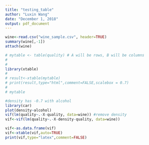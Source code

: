 ---
title: "testing_table"
author: "Luxin Wang"
date: "December 1, 2018"
output: pdf_document
---



```{r xtable,results="asis"}
wine<-read.csv("wine_sample.csv", header=TRUE)
summary(wine[,-1])
attach(wine)

# mytable <- table(quality) # A will be rows, B will be columns 
# 
# 
library(xtable)
# 
# result<-xtable(mytable)
# print(result,type="html",comment=FALSE,scalebox = 0.7)
# 
# mytable

#density has -0.7 with alcohol
library(car)
plot(density~alcohol)
vif(lm(quality~.-X-quality, data=wine)) #remove density
vif<-vif(lm(quality~.-X-density-quality, data=wine))

vif<-as.data.frame(vif)
vif<-xtable(vif,auto=TRUE)
print(vif,type="latex",comment=FALSE)


```